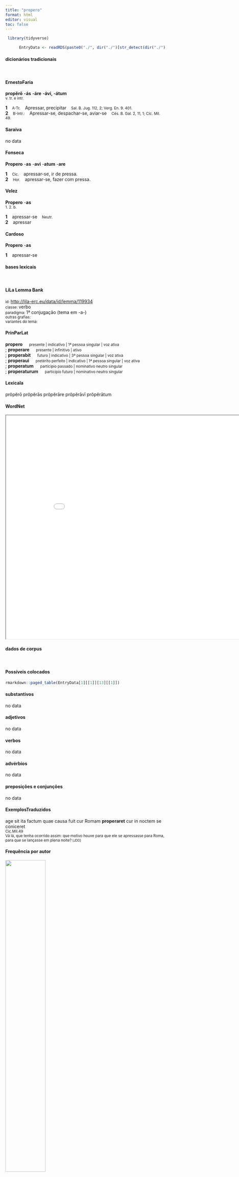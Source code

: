 ```yaml
---
title: "propero"
format: html
editor: visual
toc: false
---
```



```r
 library(tidyverse) 

      EntryData <- readRDS(paste0("./", dir("./")[str_detect(dir("./"), "_xx112-114-111-112-101-114-111xx_.rds")]))

```


#### dicionários tradicionais

&emsp;




::: panel-tabset

#### ErnestoFaria

<b>propĕrō</b> <b>-ás</b> <b>-áre</b> <b>-áví, -átum</b> <br> <small>v. tr. e intr.</small> <br> <small></small>   <p> <b>1</b> &ensp; <small>A-Tr.</small> &ensp; Apressar, precipitar &ensp; <small>Sal. B. Jug. 112, 2; Verg. En. 9. 401.</small> <br> <b>2</b> &ensp; <small>B-Intr.:</small> &ensp; Apressar-se, despachar-se, aviar-se &ensp; <small>Cés. B. Gal. 2, 11, 1; Cíc. Mil. 49.</small> </p>




#### Saraiva

no data




#### Fonseca

<b>Propero</b> -<b>as</b> -<b>avi</b> -<b>atum</b> -<b>are</b>   <p> <b>1</b> &ensp; <small>Cic.</small> &ensp; apressar-se, ir de pressa. <br> <b>2</b> &ensp; <small>Hor.</small> &ensp; apressar-se, fazer com pressa. </p>




#### Velez

<b>Propero</b> -<b>as</b> <br> <small>1. 2. b.</small>   <p> <b>1</b> &ensp; apressar-se &ensp; <small>Neutr.</small> <br> <b>2</b> &ensp; apressar </p>




#### Cardoso

<b>Propero</b> -<b>as</b>   <p> <b>1</b> &ensp; apressar-se </p>


:::



#### bases lexicais

&emsp;






::: panel-tabset

#### LiLa Lemma Bank

<small> id: </small> <a href=' http://lila-erc.eu/data/id/lemma/119934 ' target="_blank"> http://lila-erc.eu/data/id/lemma/119934 </a> <br>
<small> classe: </small> verbo    <br>
<small> paradigma: </small> 1ª conjugação (tema em -a-) <br>
<small> outras grafias: </small>  <br>
<small> variantes do lema: </small>  <br>





#### PrinParLat

<b> propero </b>&emsp;<small> presente | indicativo | 1ª pessoa singular | voz ativa </small><br>
; <b> properare </b>&emsp;<small> presente | infinitivo | ativo </small><br>
; <b> properabit </b>&emsp;<small> futuro | indicativo | 3ª pessoa singular | voz ativa </small><br>
; <b> properaui </b>&emsp;<small> pretérito perfeito | indicativo | 1ª pessoa singular | voz ativa </small><br>
; <b> properatum </b>&emsp;<small> particípio passado | nominativo neutro singular </small><br>
; <b> properaturum </b>&emsp;<small> particípio futuro | nominativo neutro singular </small><br>





#### Lexicala

prŏpĕrō 
 prŏpĕrās 
 prŏpĕrāre 
 prŏpĕrāvī 
 prŏpĕrātum




#### WordNet

<iframe width='900' height='700' src='Media/Tree__xx112-114-111-112-101-114-111xx__sem_type_lexemes_pt.html'>

</iframe>


:::



#### dados de corpus

&emsp;




::: panel-tabset

#### Possíveis colocados

```r

rmarkdown::paged_table(EntryData[1][[1]][13][[1]])

```


#### substantivos

no data




#### adjetivos

no data




#### verbos

no data




#### advérbios

no data




#### preposições e conjunções

no data


:::



::: panel-tabset

#### ExemplosTraduzidos

<p> age sit ita factum quae causa fuit cur Romam <b>properaret</b> cur in noctem se coniceret <br> <small> Cic.Mil.49 <br> Vá lá, que tenha ocorrido assim: que motivo houve para que ele se apressasse para Roma, para que se lançasse em plena noite? <small> [JDD] </small> </small> </p>





#### Frequência por autor

![](./Media/barchart__xx112-114-111-112-101-114-111xx__lemma_BY_author_Frequencies.webp){width=50% fig-alt='This charts plots the frequency of lemma by author_Frequencies. The Sallustius subcorpus registers the highest normalized frequency, with the value of 4.64 and an absolute frequency of 5. The Sallustius subcorpus follows, with a normalized frequency of 4.64 and an absolute frequency of 5. the subcorpus with the least normalized frequency is Suetonius with the normalized value of 0 and an absolute freqeuncy of 0. here are all the values: subcorpus: Caesar ; normalized frequency: 2 ; absolute frequency: 0.755344059218974. subcorpus: Cicero ; normalized frequency: 17 ; absolute frequency: 1.05903167127657. subcorpus: Horatius ; normalized frequency: 4 ; absolute frequency: 3.55208240831187. subcorpus: Ovidius ; normalized frequency: 1 ; absolute frequency: 1.71585449553878. subcorpus: Phaedrus ; normalized frequency: 1 ; absolute frequency: 1.5181417944436. subcorpus: Sallustius ; normalized frequency: 5 ; absolute frequency: 4.63778870234672. subcorpus: Seneca ; normalized frequency: 21 ; absolute frequency: 3.91929975177768. subcorpus: Suetonius ; normalized frequency: 0 ; absolute frequency: 0. subcorpus: Tacitus ; normalized frequency: 0 ; absolute frequency: 0. subcorpus: Vergilius ; normalized frequency: 1 ; absolute frequency: 1.93050193050193. subcorpus: Hieronymus ; normalized frequency: 0 ; absolute frequency: 0'}




#### Frequência por gênero

![](./Media/barchart__xx112-114-111-112-101-114-111xx__lemma_BY_genre_Frequencies.webp){width=50% fig-alt='This charts plots the frequency of lemma by genre_Frequencies. The Poesia.trágica subcorpus registers the highest normalized frequency, with the value of 6.95 and an absolute frequency of 8. The Poesia.lírica subcorpus follows, with a normalized frequency of 3.37 and an absolute frequency of 4. the subcorpus with the least normalized frequency is Prosa.ficcional with the normalized value of 0 and an absolute freqeuncy of 0. here are all the values: subcorpus: Prosa.histórica ; normalized frequency: 7 ; absolute frequency: 1.70403369118041. subcorpus: Prosa.filosófica ; normalized frequency: 13 ; absolute frequency: 2.14164511293059. subcorpus: Prosa.oratória ; normalized frequency: 6 ; absolute frequency: 0.576075581116242. subcorpus: Prosa.epistolográfica ; normalized frequency: 11 ; absolute frequency: 2.91475661782241. subcorpus: Poesia.lírica ; normalized frequency: 4 ; absolute frequency: 3.36502061075124. subcorpus: Poesia.didática ; normalized frequency: 2 ; absolute frequency: 1.69649673424379. subcorpus: Poesia.trágica ; normalized frequency: 8 ; absolute frequency: 6.94927032661571. subcorpus: Poesia.épica ; normalized frequency: 1 ; absolute frequency: 1.93050193050193. subcorpus: Prosa.ficcional ; normalized frequency: 0 ; absolute frequency: 0'}




#### Frequência por século

![](./Media/barchart__xx112-114-111-112-101-114-111xx__lemma_BY_period_Frequencies.webp){width=50% fig-alt='This charts plots the frequency of lemma by period_Frequencies. The I.d.C. subcorpus registers the highest normalized frequency, with the value of 3.52 and an absolute frequency of 23. The I.a.C. subcorpus follows, with a normalized frequency of 1.35 and an absolute frequency of 29. the subcorpus with the least normalized frequency is II.d.C. with the normalized value of 0 and an absolute freqeuncy of 0. here are all the values: subcorpus: I.a.C. ; normalized frequency: 29 ; absolute frequency: 1.34977891552246. subcorpus: I.d.C. ; normalized frequency: 23 ; absolute frequency: 3.51843353220132. subcorpus: II.d.C. ; normalized frequency: 0 ; absolute frequency: 0. subcorpus: IV.d.C. ; normalized frequency: 0 ; absolute frequency: 0'}


:::

